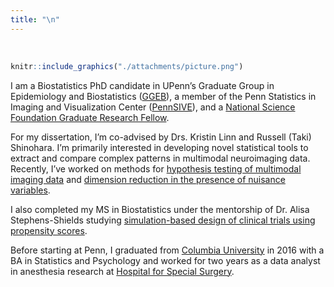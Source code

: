 ```yaml
---
title: "\n"
---
```


\

```r
knitr::include_graphics("./attachments/picture.png")
```

I am a Biostatistics PhD candidate in UPenn's Graduate Group in Epidemiology and Biostatistics ([GGEB](https://www.med.upenn.edu/ggeb/)), a member of the Penn Statistics in Imaging and Visualization Center ([PennSIVE](https://www.cceb.med.upenn.edu/pennsive)), and a [National Science Foundation Graduate Research Fellow](https://www.nsfgrfp.org/).


For my dissertation, I'm co-advised by Drs. Kristin Linn and Russell (Taki) Shinohara. I'm primarily interested in developing novel statistical tools to extract and compare complex patterns in multimodal neuroimaging data. Recently, I've worked on methods for [hypothesis testing of multimodal imaging data](https://onlinelibrary.wiley.com/doi/10.1002/hbm.25577) and [dimension reduction in the presence of nuisance variables](https://www.biorxiv.org/content/10.1101/2022.01.27.477859v1).

I also completed my MS in Biostatistics under the mentorship of Dr. Alisa Stephens-Shields studying [simulation-based design of clinical trials using propensity scores](https://journals.sagepub.com/doi/10.1177/17407745211023840?url_ver=Z39.88-2003&rfr_id=ori%3Arid%3Acrossref.org&rfr_dat=cr_pub++0pubmed&). 

Before starting at Penn, I graduated from [Columbia University](https://www.columbia.edu/) in 2016 with a BA in Statistics and Psychology and worked for two years as a data analyst in anesthesia research at [Hospital for Special Surgery](https://www.hss.edu/).
